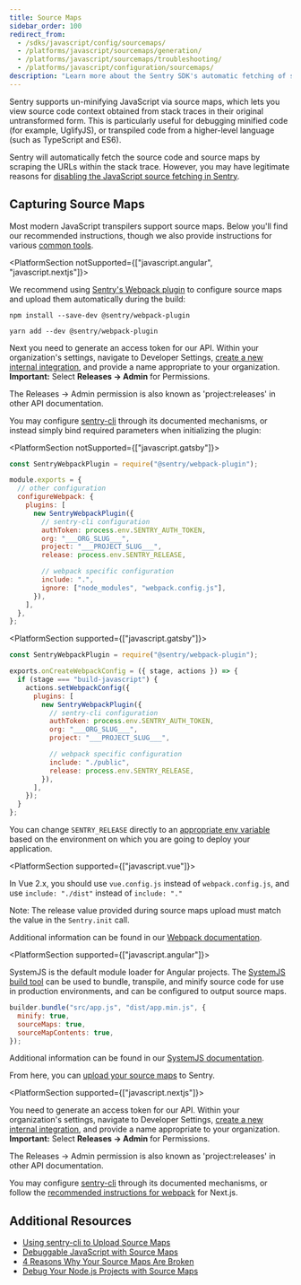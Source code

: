 ```yaml
---
title: Source Maps
sidebar_order: 100
redirect_from:
  - /sdks/javascript/config/sourcemaps/
  - /platforms/javascript/sourcemaps/generation/
  - /platforms/javascript/sourcemaps/troubleshooting/
  - /platforms/javascript/configuration/sourcemaps/
description: "Learn more about the Sentry SDK's automatic fetching of source code and source maps by scraping the URLs within the stack trace."
---
```


Sentry supports un-minifying JavaScript via source maps, which lets you view source code context obtained from stack traces in their original untransformed form. This is particularly useful for debugging minified code (for example, UglifyJS), or transpiled code from a higher-level language (such as TypeScript and ES6).

<Note>

Sentry will automatically fetch the source code and source maps by scraping the URLs within the stack trace. However, you may have legitimate reasons for [disabling the JavaScript source fetching in Sentry](https://blog.sentry.io/2018/07/17/source-code-fetching).

</Note>

## Capturing Source Maps

Most modern JavaScript transpilers support source maps. Below you'll find our recommended instructions, though we also provide instructions for various [common tools](tools/).

<PlatformSection notSupported={["javascript.angular", "javascript.nextjs"]}>

We recommend using [Sentry's Webpack plugin](https://github.com/getsentry/sentry-webpack-plugin) to configure source maps and upload them automatically during the build:

```shell {tabTitle:npm}
npm install --save-dev @sentry/webpack-plugin
```

```shell {tabTitle:yarn}
yarn add --dev @sentry/webpack-plugin
```

Next you need to generate an access token for our API. Within your organization's settings, navigate to Developer Settings, [create a new internal integration](/product/integrations/integration-platform/#internal-integrations), and provide a name appropriate to your organization. **Important:** Select **Releases -> Admin** for Permissions.

<Note>

The Releases -> Admin permission is also known as 'project:releases' in other API documentation.

</Note>

You may configure [sentry-cli](/product/cli/configuration/) through its documented mechanisms, or instead simply bind required parameters when initializing the plugin:

<PlatformSection notSupported={["javascript.gatsby"]}>

```javascript {filename:webpack.config.js}
const SentryWebpackPlugin = require("@sentry/webpack-plugin");

module.exports = {
  // other configuration
  configureWebpack: {
    plugins: [
      new SentryWebpackPlugin({
        // sentry-cli configuration
        authToken: process.env.SENTRY_AUTH_TOKEN,
        org: "___ORG_SLUG___",
        project: "___PROJECT_SLUG___",
        release: process.env.SENTRY_RELEASE,

        // webpack specific configuration
        include: ".",
        ignore: ["node_modules", "webpack.config.js"],
      }),
    ],
  },
};
```

</PlatformSection>

<PlatformSection supported={["javascript.gatsby"]}>

```javascript {filename:webpack.config.js}
const SentryWebpackPlugin = require("@sentry/webpack-plugin");

exports.onCreateWebpackConfig = ({ stage, actions }) => {
  if (stage === "build-javascript") {
    actions.setWebpackConfig({
      plugins: [
        new SentryWebpackPlugin({
          // sentry-cli configuration
          authToken: process.env.SENTRY_AUTH_TOKEN,
          org: "___ORG_SLUG___",
          project: "___PROJECT_SLUG___",

          // webpack specific configuration
          include: "./public",
          release: process.env.SENTRY_RELEASE,
        }),
      ],
    });
  }
};
```

You can change `SENTRY_RELEASE` directly to an [appropriate env variable](https://github.com/getsentry/sentry-javascript/blob/master/packages/gatsby/gatsby-node.js) based on the environment on which you are going to deploy your application.

</PlatformSection>

<PlatformSection supported={["javascript.vue"]}>

In Vue 2.x, you should use `vue.config.js` instead of `webpack.config.js`, and use `include: "./dist"` instead of `include: "."`

</PlatformSection>

Note: The release value provided during source maps upload must match the value in the `Sentry.init` call.

Additional information can be found in our [Webpack documentation](tools/webpack/).

</PlatformSection>

<PlatformSection supported={["javascript.angular"]}>

SystemJS is the default module loader for Angular projects. The [SystemJS build tool](https://github.com/systemjs/builder) can be used to bundle, transpile, and minify source code for use in production environments, and can be configured to output source maps.

```javascript
builder.bundle("src/app.js", "dist/app.min.js", {
  minify: true,
  sourceMaps: true,
  sourceMapContents: true,
});
```

Additional information can be found in our [SystemJS documentation](tools/systemjs/).

From here, you can [upload your source maps](uploading/) to Sentry.

</PlatformSection>

<PlatformSection supported={["javascript.nextjs"]}>

You need to generate an access token for our API. Within your organization's settings, navigate to Developer Settings, [create a new internal integration](/product/integrations/integration-platform/#internal-integrations), and provide a name appropriate to your organization. **Important:** Select **Releases -> Admin** for Permissions.

<Note>

The Releases -> Admin permission is also known as 'project:releases' in other API documentation.

</Note>

You may configure [sentry-cli](/product/cli/configuration/) through its documented mechanisms, or follow the [recommended instructions for webpack](/platforms/javascript/guides/nextjs/sourcemaps/tools/webpack/) for Next.js.

</PlatformSection>

## Additional Resources

- [Using sentry-cli to Upload Source Maps](/product/cli/releases/#sentry-cli-sourcemaps)
- [Debuggable JavaScript with Source Maps](https://blog.sentry.io/2015/10/29/debuggable-javascript-with-source-maps.html)
- [4 Reasons Why Your Source Maps Are Broken](https://blog.sentry.io/2018/10/18/4-reasons-why-your-source-maps-are-broken)
- [Debug Your Node.js Projects with Source Maps](https://blog.sentry.io/2019/02/20/debug-node-source-maps)
